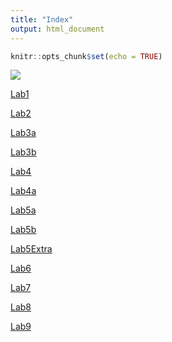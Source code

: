 ```yaml
---
title: "Index"
output: html_document
---
```


```r
knitr::opts_chunk$set(echo = TRUE)
```


![](skullpic.png)

[Lab1](Lab1_CatieKitrinosMarkup.html)

[Lab2](Lab2_CatieKitrinosMarkup.html)

[Lab3a](Lab3a_CatieKitrinosMarkup.html)

[Lab3b](Lab3b_CatieKitrinosMarkup.html)

[Lab4](Lab4_CatieKitrinosMarkup.html)

[Lab4a](Lab4a_CatieKitrinosMarkdown.html)

[Lab5a](Lab5a_CatieKitrinosMarkup.html)

[Lab5b](Lab5b_CatieKitrinosMarkup.html)

[Lab5Extra](Lab5_Extra_CatieKitrinosMarkup.html)

[Lab6](LAb6_CatieKitrinosMarkup.html)

[Lab7](Lab7_CKitrinosMarkup.Rmd)

[Lab8](Lab8_CkitrinosMarkdown.html)

[Lab9](Lab9_CKitrinosMarkdown.html)


